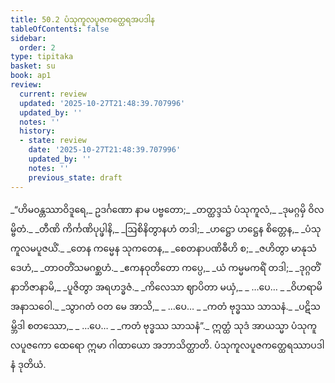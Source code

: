 ```yaml
---
title: 50.2 ပံသုကူလပူဇကတ္ထေရအပဒါန
tableOfContents: false
sidebar:
  order: 2
type: tipitaka
basket: su
book: ap1
review:
  current: review
  updated: '2025-10-27T21:48:39.707996'
  updated_by: ''
  notes: ''
  history:
  - state: review
    date: '2025-10-27T21:48:39.707996'
    updated_by: ''
    notes: ''
    previous_state: draft
---
```



<ReviewStatus review={frontmatter.review} showDetails={true} />

<HypothesisAnnotation frontmatter={frontmatter} />

<DynamicBreadcrumb />

<Division number="8" book="ap1" e="ch" v="20" p="429">

<Paragraph number="6439" type="verses" book="ap1">
_“ဟိမဝန္တဿာဝိဒူရေ,_  
ဥဒင်္ဂဏော နာမ ပဗ္ဗတော;_  
_တတ္ထဒ္ဒသံ ပံသုကူလံ,_  
_ဒုမဂ္ဂမှိ ဝိလမ္ဗိတံ._  

</Paragraph>

</Division>
<Division number="9" book="ap1" e="ch" v="20" p="429">

<Paragraph number="6440" type="verses" book="ap1">
_တီဏိ ကိင်္ကဏိပုပ္ဖါနိ,_  
_ဩစိနိတွာနဟံ တဒါ;_  
_ဟဋ္ဌော ဟဋ္ဌေန စိတ္တေန,_  
_ပံသုကူလမပူဇယိံ._  

</Paragraph>

</Division>
<Division number="10" book="ap1" e="ch" v="20" p="429">

<Paragraph number="6441" type="verses" book="ap1">
_တေန ကမ္မေန သုကတေန,_  
_စေတနာပဏိဓီဟိ စ;_  
_ဇဟိတွာ မာနုသံ ဒေဟံ,_  
_တာဝတိံသမဂစ္ဆဟံ._  

</Paragraph>

</Division>
<Division number="11" book="ap1" e="ch" v="20" p="429">

<Paragraph number="6442" type="verses" book="ap1">
_ဧကနဝုတိတော ကပ္ပေ,_  
_ယံ ကမ္မမကရိံ တဒါ;_  
_ဒုဂ္ဂတိံ နာဘိဇာနာမိ,_  
_ပူဇိတွာ အရဟဒ္ဓဇံ._  

</Paragraph>

</Division>
<Division number="12" book="ap1" e="ch" v="20" p="430">

<Paragraph number="6443" type="verses" book="ap1">
_ကိလေသာ ဈာပိတာ မယှံ,_  
_ …ပေ… _  
_ဝိဟရာမိ အနာသဝေါ._  

</Paragraph>

</Division>
<Division number="13" book="ap1" e="ch" v="20" p="430">

<Paragraph number="6444" type="verses" book="ap1">
_သွာဂတံ ဝတ မေ အာသိ,_  
_ …ပေ… _  
_ကတံ ဗုဒ္ဓဿ သာသနံ._  

</Paragraph>

</Division>
<Division number="14" book="ap1" e="ch" v="20" p="430">

<Paragraph number="6445" type="verses" book="ap1">
_ပဋိသမ္ဘိဒါ စတဿော,_  
_ …ပေ… _  
_ကတံ ဗုဒ္ဓဿ သာသနံ”._  

</Paragraph>

<Paragraph number="6446" book="ap1">
ဣတ္ထံ သုဒံ အာယသ္မာ ပံသုကူလပူဇကော ထေရော ဣမာ ဂါထာယော အဘာသိတ္ထာတိ.

</Paragraph>
</Division>

<Paragraph number="6447" type="center" book="ap1">
ပံသုကူလပူဇကတ္ထေရဿာပဒါနံ ဒုတိယံ.
</Paragraph>